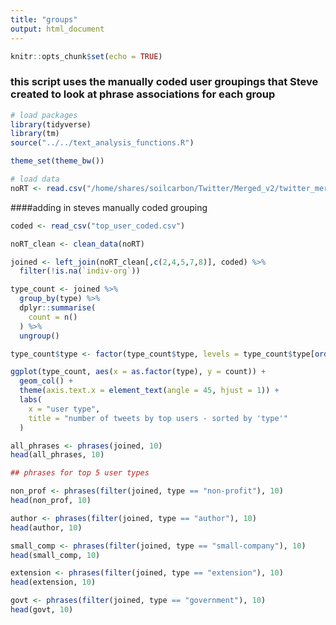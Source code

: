 ```yaml
---
title: "groups"
output: html_document
---
```


```r
knitr::opts_chunk$set(echo = TRUE)
```

### this script uses the manually coded user groupings that Steve created to look at phrase associations for each group


```r
# load packages
library(tidyverse)
library(tm)
source("../../text_analysis_functions.R")

theme_set(theme_bw())

# load data
noRT <- read.csv("/home/shares/soilcarbon/Twitter/Merged_v2/twitter_merged_noRT_v2.csv", stringsAsFactors = FALSE)
```



####adding in steves manually coded grouping
```r
coded <- read_csv("top_user_coded.csv")

noRT_clean <- clean_data(noRT)

joined <- left_join(noRT_clean[,c(2,4,5,7,8)], coded) %>%
  filter(!is.na(`indiv-org`))

```



```r

type_count <- joined %>%
  group_by(type) %>%
  dplyr::summarise(
    count = n()
  ) %>%
  ungroup()

type_count$type <- factor(type_count$type, levels = type_count$type[order(desc(type_count$count))])

ggplot(type_count, aes(x = as.factor(type), y = count)) +
  geom_col() +
  theme(axis.text.x = element_text(angle = 45, hjust = 1)) +
  labs(
    x = "user type",
    title = "number of tweets by top users - sorted by 'type'"
  )
```


```r
all_phrases <- phrases(joined, 10)
head(all_phrases, 10)
```


```r
## phrases for top 5 user types

non_prof <- phrases(filter(joined, type == "non-profit"), 10)
head(non_prof, 10)

author <- phrases(filter(joined, type == "author"), 10)
head(author, 10)

small_comp <- phrases(filter(joined, type == "small-company"), 10)
head(small_comp, 10)

extension <- phrases(filter(joined, type == "extension"), 10)
head(extension, 10)

govt <- phrases(filter(joined, type == "government"), 10)
head(govt, 10)


```